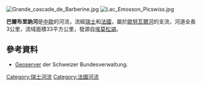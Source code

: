 {{Coord|46|3|2|N|6|56|40|E|display=title}}
[[Image:Grande_cascade_de_Barberine.jpg|right]]
[[Image:Lac_Emosson_Picswiss.jpg|right]]

'''巴爾布里訥河'''是[[中歐|中歐]]的河流，流經[[瑞士|瑞士]]和[[法國|法國]]，屬於[[歐努瓦爾河|歐努瓦爾河]]的支流，河道全長3公里，流域面積33平方公里，發源自[[埃莫松湖|埃莫松湖]]。

==參考資料==
* [http://map.geo.admin.ch/?X=104552.03&Y=559328.20&zoom=5&lang=de&topic=ech&bgLayer=ch.swisstopo.pixelkarte-farbe&catalogNodes=614,510&layers_opacity=1,1,0.75,1&layers_visibility=false,true,false,false&layers=ch.swisstopo.vec25-gewaessernetz,ch.bafu.wasser-teileinzugsgebiete_40,ch.bafu.wasser-teileinzugsgebiete_2,ch.swisstopo.swissboundaries3d-gemeinde-flaeche.fill Geoserver] {{Wayback|url=http://map.geo.admin.ch/?X=104552.03&Y=559328.20&zoom=5&lang=de&topic=ech&bgLayer=ch.swisstopo.pixelkarte-farbe&catalogNodes=614,510&layers_opacity=1,1,0.75,1&layers_visibility=false,true,false,false&layers=ch.swisstopo.vec25-gewaessernetz,ch.bafu.wasser-teileinzugsgebiete_40,ch.bafu.wasser-teileinzugsgebiete_2,ch.swisstopo.swissboundaries3d-gemeinde-flaeche.fill |date=20160806121249 }} der Schweizer Bundesverwaltung.

{{Switzerland-geo-stub}}
{{France-geo-stub}}
[[Category:瑞士河流|Category:瑞士河流]]
[[Category:法國河流|Category:法國河流]]